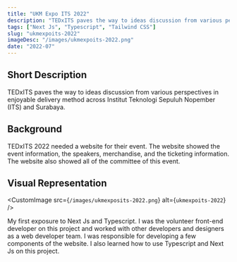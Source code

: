 ```yaml
---
title: "UKM Expo ITS 2022"
description: "TEDxITS paves the way to ideas discussion from various perspectives in enjoyable delivery method across Institut Teknologi Sepuluh Nopember (ITS) and Surabaya."
tags: ["Next Js", "Typescript", "Tailwind CSS"]
slug: "ukmexpoits-2022"
imageDesc: "/images/ukmexpoits-2022.png"
date: "2022-07"
---
```


## Short Description

TEDxITS paves the way to ideas discussion from various perspectives in enjoyable delivery method across Institut Teknologi Sepuluh Nopember (ITS) and Surabaya.

## Background

TEDxITS 2022 needed a website for their event. The website showed the event information, the speakers, merchandise, and the ticketing information. The website also showed all of the committee of this event.

## Visual Representation

<CustomImage src={`/images/ukmexposits-2022.png`} alt={`ukmexpoits-2022`} />

My first exposure to Next Js and Typescript. I was the volunteer front-end developer on this project and worked with other developers and designers as a web developer team. I was responsible for developing a few components of the website. I also learned how to use Typescript and Next Js on this project.
